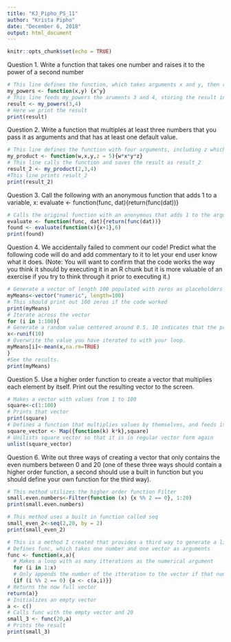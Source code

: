 ---
title: "KJ_Pipho_PS_11"
author: "Krista Pipho"
date: "December 6, 2018"
output: html_document
---

```{r setup, include=FALSE}
knitr::opts_chunk$set(echo = TRUE)
```

Question 1. 
  Write a function that takes one number and raises it to the power of a second
number

```{r}
# This line defines the function, which takes arguments x and y, then raises x to the power of y
my_powers <- function(x,y) {x^y}
# This line feeds my_powers the aruments 3 and 4, storing the result in 'result'
result <- my_powers(3,4)
# Here we print the result
print(result)
```

Question 2. 
  Write a function that multiples at least three numbers that you pass it as
arguments and that has at least one default value. 

```{r}
# This line defines the function with four arguments, including z which has a default value of 5. The function multiplies all of these arguments together and returns a product. 
my_product <- function(w,x,y,z = 5){w*x*y*z}
# This line calls the function and saves the result as result_2
result_2 <- my_product(2,3,4)
#This line prints result_2
print(result_2)

```

Question 3. 
Call the following with an anonymous function that adds 1 to a variable, x:
evaluate <- function(func, dat){return(func(dat))}

```{r}
# Calls the original function with an anonymous that adds 1 to the argument
evaluate <- function(func, dat){return(func(dat))}
found <- evaluate(function(x){x+1},6)
print(found)

```

Question 4. 
  We accidentally failed to comment our code! Predict what the following code will
do and add commentary to it to let your end user know what it does. (Note: You
will want to confirm that the code works the way you think it should by executing
it in an R chunk but it is more valuable of an exercise if you try to think through it
prior to executing it.)

```{r}
# Generate a vector of length 100 populated with zeros as placeholders
myMeans<-vector("numeric", length=100)
# This should print out 100 zeros if the code worked
print(myMeans)
# Iterate across the vector
for (i in 1:100){
# Generate a random value centered around 0.5. 10 indicates that the program should average 10 values selected with standard probability from around 0.5.
x<-runif(10)
# Overwrite the value you have iterated to with your loop.
myMeans[i]<-mean(x,na.rm=TRUE)
}
#See the results.
print(myMeans)

```

Question 5. 
  Use a higher order function to create a vector that multiplies each element by
itself. Print out the resulting vector to the screen.

```{r}
# Makes a vector with values from 1 to 100
square<-c(1:100)
# Prints that vector
print(square)
# Defines a function that multiplies values by themselves, and feeds it into the higher order function map to call the function on every value in the vector, storing the result in square_vector
square_vector <- Map({function(k) k*k},square)
# Unilists square vector so that it is in regular vector form again
unlist(square_vector)

```

Question 6. 
  Write out three ways of creating a vector that only contains the even numbers
between 0 and 20 (one of these three ways should contain a higher order function,
a second should use a built in function but you should define your own function
for the third way).

```{r}
# This method utilizes the higher order function Filter
small.even.numbers<-Filter(function (x) {x %% 2 == 0}, 1:20)
print(small.even.numbers)

# This method uses a built in function called seq
small_even_2<-seq(2,20, by = 2)
print(small_even_2)

# This is a method I created that provides a third way to generate a list of small even numbers
# Defines func, which takes one number and one vector as arguments 
func <- function(x,a){
  # Makes a loop with as many itterations as the numerical argument
  for (i in 1:x)
  # Only appends the number of the itteration to the vector if that number is even by mod 2
  {if (i %% 2 == 0) {a <- c(a,i)}}
# Returns the now full vector
return(a)}
# Initializes an empty vector
a <- c()
# Calls func with the empty vector and 20
small_3 <- func(20,a) 
# Prints the result
print(small_3)
```
